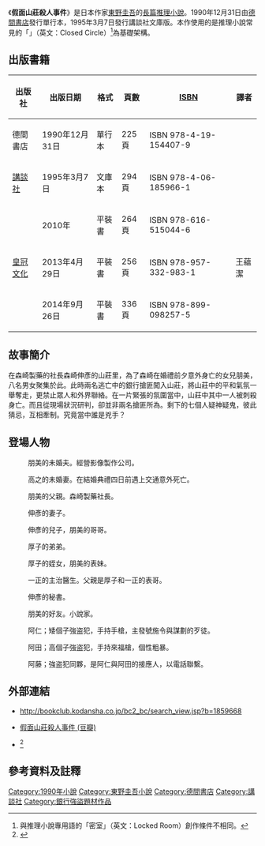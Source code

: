 {{noteTA
|G1=JP
|G2=LI
|2=zh-hans:假面山庄; zh-hk:假面山莊殺人事件; zh-tw:假面山莊殺人事件;
}}
{{Infobox Book
| name          = 假面山莊殺人事件
| title_orig    = {{lang|ja|仮面山荘殺人事件}}<br/>{{lang|ja|かめんさんそうさつじんじけん}}<br/>Kamen Sansou Satsujin Jiken
| translator    = 
| image         = [[File:Wmaskvilla.jpg|254px]]
| image_caption = 《仮面山荘殺人事件》日版文庫本封面
| author        = [[東野圭吾|東野圭吾]]
| illustrator   = 
| cover_artist  = 
| country       = {{JPN}}
| language      = [[日語|日語]]
| series        = 
| subject       = 
| genre         = [[推理小說|推理小說]]、[[懸疑小說|懸疑小說]]
| publisher     = 
| pub_date      = 
| english_pub_date = 
| media_type    = [[單行本|單行本]]、[[文庫本|文庫本]]、[[平裝書|平裝書]]
| pages         = 
| isbn          = 
| oclc          = 
| preceded_by   = 
| followed_by   = 
}}
{{Ruby notice}}
{{文學}}

《'''假面山莊殺人事件'''》是日本作家[[東野圭吾|東野圭吾]]的[[長篇小說|長篇]][[推理小說|推理小說]]。1990年12月31日由[[德間書店|德間書店]]發行單行本，1995年3月7日發行講談社文庫版。本作使用的是推理小說常見的「{{link-ja|封閉空間|クローズド・サークル}}」（英文：Closed Circle）<ref>與推理小說專用語的「密室」（英文：Locked Room）創作條件不相同。</ref>為基礎架構。

== 出版書籍 ==
{| class="wikitable" style="font-size:small;"
|-
! 出版社 !! 出版日期 !! 格式 !! 頁數 !! [[ISBN|ISBN]] !! 譯者
|-
| {{flagicon|Japan}} 德間書店 || 1990年12月31日 || 單行本 || 225頁 || ISBN 978-4-19-154407-9||
|-
| {{flagicon|Japan}} [[講談社|講談社]] || 1995年3月7日 || 文庫本 || 294頁 || ISBN 978-4-06-185966-1||
|-
| {{flagicon|THA}}  {{lang|th|เนชั่นบุ๊คส์}} || 2010年 || 平裝書 || 264頁 || ISBN 978-616-515044-6||{{lang|th|พีรวัธน์ เสาวคนธ์}}
|-
| {{flagicon|Taiwan}} [[皇冠文化出版有限公司|皇冠文化]] || 2013年4月29日 || 平裝書 || 256頁 || ISBN 978-957-332-983-1|| 王蘊潔
|-
| {{flagicon|Korea}} {{lang|ko|재인}} || 2014年9月26日 || 平裝書 || 336頁 || ISBN 978-899-098257-5||{{link-ko|金蘭周|김난주}}
|}

== 故事簡介 ==
在森崎製藥的社長森崎伸彥的山莊里，為了森崎在婚禮前夕意外身亡的女兒朋美，八名男女聚集於此。此時兩名逃亡中的銀行搶匪闖入山莊，將山莊中的平和氣氛一舉奪走，更禁止眾人和外界聯絡。在一片緊張的氛圍當中，山莊中其中一人被刺殺身亡。而且從現場狀況研判，卻並非兩名搶匪所為。剩下的七個人疑神疑鬼，彼此猜忌，互相牽制。究竟當中誰是兇手？

== 登場人物 ==
; {{nihongo|樫間 高之|{{ruby|樫間|かしま}} {{ruby|高之|たかゆき}}|Kashima Takayuki}}
: 朋美的未婚夫。經營影像製作公司。

; {{nihongo|森崎 朋美|{{ruby|森崎|もりさき}} {{ruby|朋美|ともみ}}|Morisaki Tomomi}}
: 高之的未婚妻。在結婚典禮四日前遇上交通意外死亡。

; {{nihongo|森崎 伸彦|{{ruby|森崎|もりさき}} {{ruby|伸彦|のぶひこ}}|Morisaki Nobuhiko}}
: 朋美的父親。森崎製藥社長。

; {{nihongo|森崎 厚子|{{ruby|森崎|もりさき}} {{ruby|厚子|あつこ}}|Morisaki Atsuko}}
: 伸彥的妻子。

; {{nihongo|森崎 利明|{{ruby|森崎|もりさき}} {{ruby|利明|としあき}}|Morisaki Toshiaki}}
: 伸彥的兒子，朋美的哥哥。

; {{nihongo|篠 一正|{{ruby|篠|しの}} {{ruby|一正|かずまさ}}|Shino Kazumasa}}
: 厚子的弟弟。

; {{nihongo|篠 雪繪|{{ruby|篠|しの}} {{ruby|雪絵|ゆきえ}}|Shino Yukie}}
: 厚子的姪女，朋美的表妹。

; {{nihongo|木戶 信夫|{{ruby|木戸|きど}} {{ruby|信夫|のぶお}}|Kido Nobuo}}
: 一正的主治醫生。父親是厚子和一正的表哥。

; {{nihongo|下條 玲子|{{ruby|下条|しもじょう}} {{ruby|玲子|れいこ}}|Shimojyou Reiko}}
: 伸彥的秘書。

; {{nihongo|阿川 桂子|{{ruby|阿川|あがわ}} {{ruby|桂子|けいこ}}|Agawa Keiko}}
: 朋美的好友。小說家。

; {{nihongo|仁|ジン|romaji=Jin}}
: 阿仁；矮個子強盗犯，手持手槍，主發號施令與謀劃的歹徒。

; {{nihongo|田|タグ|romaji=Tagu}}
: 阿田；高個子強盗犯，手持來福槍，個性粗暴。

; {{nihongo|藤|フジ|romaji=Fuji}}
: 阿藤；強盗犯同夥，是阿仁與阿田的接應人，以電話聯繫。

== 外部連結 ==
* {{ja}}http://bookclub.kodansha.co.jp/bc2_bc/search_view.jsp?b=1859668 {{Wayback|url=http://bookclub.kodansha.co.jp/bc2_bc/search_view.jsp?b=1859668 |date=20140322001703 }}
* {{zh-cn}}[http://book.douban.com/subject/23780663/ 假面山莊殺人事件 (豆瓣)] {{Wayback|url=http://book.douban.com/subject/23780663/ |date=20160307202924 }}
*<ref>{{Cite web|title=东野圭吾：假面山庄 - 亚马逊中国|url=https://www.amazon.cn/dp/B07DR83NCY/ref=tmm_kin_swatch_0?_encoding=UTF8&qid=1562203365&sr=8-5|accessdate=2019-07-04|author=东野圭吾|date=2018-01-01|format=|publisher=北京十月文艺出版社|language=zh-hans}}</ref>

== 參考資料及註釋 ==
{{reflist}}

{{東野圭吾}}
{{DEFAULTSORT:Jia Mian Shanzhuang Sharen Shijian}}
[[Category:1990年小說|Category:1990年小說]]
[[Category:東野圭吾小說|Category:東野圭吾小說]]
[[Category:德間書店|Category:德間書店]]
[[Category:講談社|Category:講談社]]
[[Category:銀行強盜題材作品|Category:銀行強盜題材作品]]